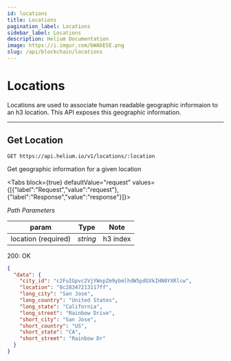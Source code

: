 ```yaml
---
id: locations
title: Locations
pagination_label: Locations
sidebar_label: Locations
description: Helium Documentation
image: https://i.imgur.com/bWAbESE.png
slug: /api/blockchain/locations
---
```



# Locations

Locations are used to associate human readable geographic informaion to an h3 location. This API
exposes this geographic information.

---

## Get Location

```
GET https://api.helium.io/v1/locations/:location
```

Get geographic information for a given location

<Tabs
  block={true}
  defaultValue="request"
  values={[{"label":"Request","value":"request"},{"label":"Response","value":"response"}]}>
<TabItem value="request">

_Path Parameters_

| param               | Type     | Note     |
| ------------------- | -------- | -------- |
| location (required) | _string_ | h3 index |

</TabItem>
<TabItem value="response">

200: OK

```json
{
  "data": {
    "city_id": "c2FuIGpvc2VjYWxpZm9ybmlhdW5pdGVkIHN0YXRlcw",
    "location": "8c28347213117ff",
    "long_city": "San Jose",
    "long_country": "United States",
    "long_state": "California",
    "long_street": "Rainbow Drive",
    "short_city": "San Jose",
    "short_country": "US",
    "short_state": "CA",
    "short_street": "Rainbow Dr"
  }
}
```

</TabItem>
</Tabs>
